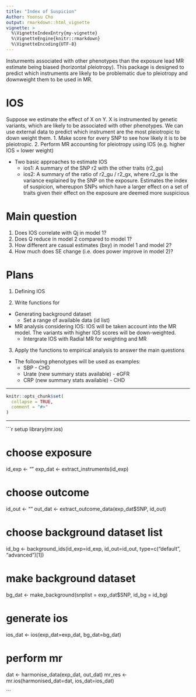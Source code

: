 ```yaml
---
title: "Index of Suspicion"
Author: Yoonsu Cho
output: rmarkdown::html_vignette
vignette: >
  %\VignetteIndexEntry{my-vignette}
  %\VignetteEngine{knitr::rmarkdown}
  %\VignetteEncoding{UTF-8}
---
```


Insturments associated with other phenotypes than the exposure lead MR estimate being biased (horizontal pleiotropy). This package is designed to predict which instruments are likely to be problematic due to pleiotropy and downweight them to be used in MR. 


# IOS
Suppose we estimate the effect of X on Y. X is instrumented by genetic variants, which are likely to be associated with other phenotypes. We can use external data to predict which instrument are the most pleiotropic to down weight them. 
 1. Make score for every SNP to see how likely it is to be pleiotropic.
 2. Perform MR accounting for pleiotropy using IOS (e.g. higher IOS = lower weight) 

* Two basic approaches to estimate IOS
	- ios1: A summary of the SNP r2 with the other traits (r2_gu)
	- ios2: A summary of the ratio of r2_gu / r2_gx, where r2_gx is the variance explained by the SNP on the exposure. Estimates the index of suspicion, whereupon SNPs which have a larger effect on a set of traits given their effect on the exposure are deemed more suspicious

# Main question
 1. Does IOS correlate with Qj in model 1?
 2. Does Q reduce in model 2 compared to model 1?
 3. How different are casual estimates (bxy) in model 1 and model 2?
 4. How much does SE change (i.e. does power improve in model 2)?


# Plans

1. Defining IOS

2. Write functions for 
  * Generating background dataset
	* Set a range of available data (id list)
  * MR analysis considering IOS: IOS will be taken account into the MR model. The variants with higher IOS scores will be down-weighted.
	* Intergrate IOS with Radial MR for weighting and MR

3. Apply the functions to empirical analysis to answer the main questions
  * The following phenotypes will be used as examples:
	* SBP - CHD
	* Urate (new summary stats available) - eGFR
	* CRP (new summary stats available) - CHD 




--------

```r
knitr::opts_chunk$set(
  collapse = TRUE,
  comment = "#>"
)
```


--------


```r setup
library(mr.ios)

# choose exposure
id_exp <- ""
exp_dat <- extract_instruments(id_exp)

# choose outcome
id_out <- ""
out_dat <- extract_outcome_data(exp_dat$SNP, id_out)

# choose background dataset list
id_bg <- background_ids(id_exp=id_exp, id_out=id_out, type=c("default", "advanced")[1])

# make background dataset
bg_dat <- make_background(snplist = exp_dat$SNP, id_bg = id_bg)

# generate ios
ios_dat <- ios(exp_dat=exp_dat, bg_dat=bg_dat)

# perform mr
dat <- harmonise_data(exp_dat, out_dat)
mr_res <- mr.ios(harmonised_dat=dat, ios_dat=ios_dat) 

```
